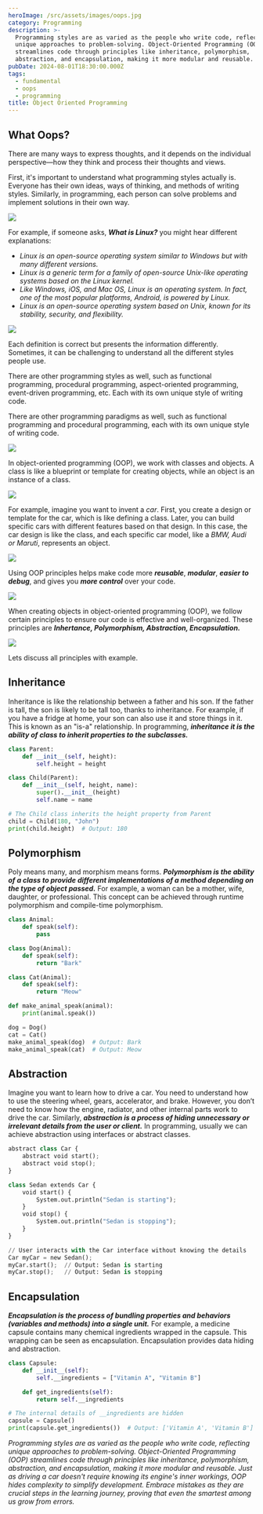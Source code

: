 ```yaml
---
heroImage: /src/assets/images/oops.jpg
category: Programming
description: >-
  Programming styles are as varied as the people who write code, reflecting
  unique approaches to problem-solving. Object-Oriented Programming (OOP)
  streamlines code through principles like inheritance, polymorphism,
  abstraction, and encapsulation, making it more modular and reusable.
pubDate: 2024-08-01T18:30:00.000Z
tags:
  - fundamental
  - oops
  - programming
title: Object Oriented Programming
---
```


## What Oops?

There are many ways to express thoughts, and it depends on the individual perspective—how they think and process their thoughts and views.

First, it's important to understand what programming styles actually is. Everyone has their own ideas, ways of thinking, and methods of writing styles. Similarly, in programming, each person can solve problems and implement solutions in their own way.

![](../../assets/images/write-differently.gif)

For example, if someone asks, **_What is Linux?_** you might hear different explanations:

- _Linux is an open-source operating system similar to Windows but with many different versions._
- _Linux is a generic term for a family of open-source Unix-like operating systems based on the Linux kernel._
- _Like Windows, iOS, and Mac OS, Linux is an operating system. In fact, one of the most popular platforms, Android, is powered by Linux._
- _Linux is an open-source operating system based on Unix, known for its stability, security, and flexibility._

![](../../assets/images/samesamedifferent.gif)

Each definition is correct but presents the information differently. Sometimes, it can be challenging to understand all the different styles people use.

There are other programming styles as well, such as functional programming, procedural programming, aspect-oriented programming, event-driven programming, etc. Each with its own unique style of writing code.

There are other programming paradigms as well, such as functional programming and procedural programming, each with its own unique style of writing code.

![](../../assets/images/class-&-obj.png)

In object-oriented programming (OOP), we work with classes and objects. A class is like a blueprint or template for creating objects, while an object is an instance of a class.

![](../../assets/images/class-and-object-eg.jpg)

For example, imagine you want to invent a _car_. First, you create a design or template for the car, which is like defining a class. Later, you can build specific cars with different features based on that design. In this case, the car design is like the class, and each specific car model, like a _BMW, Audi or Maruti_, represents an object.

![](../../assets/images/class-vs-objects.png)

Using OOP principles helps make code more **_reusable_**, **_modular_**, **_easier to debug_**, and gives you **_more control_** over your code.

![](../../assets/images/oops-meme.gif)

When creating objects in object-oriented programming (OOP), we follow certain principles to ensure our code is effective and well-organized. These principles are **_Inhertance, Polymorphism, Abstraction, Encapsulation._**

![](../../assets/images/oop-piller.png)

Lets discuss all principles with example.

## Inheritance

Inheritance is like the relationship between a father and his son. If the father is tall, the son is likely to be tall too, thanks to inheritance. For example, if you have a fridge at home, your son can also use it and store things in it. This is known as an "is-a" relationship. In programming, **_inheritance it is the ability of class to inherit properties to the subclasses._**

```python
class Parent:
    def __init__(self, height):
        self.height = height

class Child(Parent):
    def __init__(self, height, name):
        super().__init__(height)
        self.name = name

# The Child class inherits the height property from Parent
child = Child(180, "John")
print(child.height)  # Output: 180
```

## Polymorphism

Poly means many, and morphism means forms. **_Polymorphism is the ability of a class to provide different implementations of a method depending on the type of object passed._** For example, a woman can be a mother, wife, daughter, or professional. This concept can be achieved through runtime polymorphism and compile-time polymorphism.

```python
class Animal:
    def speak(self):
        pass

class Dog(Animal):
    def speak(self):
        return "Bark"

class Cat(Animal):
    def speak(self):
        return "Meow"

def make_animal_speak(animal):
    print(animal.speak())

dog = Dog()
cat = Cat()
make_animal_speak(dog)  # Output: Bark
make_animal_speak(cat)  # Output: Meow

```

## Abstraction

Imagine you want to learn how to drive a car. You need to understand how to use the steering wheel, gears, accelerator, and brake. However, you don’t need to know how the engine, radiator, and other internal parts work to drive the car. Similarly, **_abstraction is a process of hiding unnecessary or irrelevant details from the user or client._** In programming, usually we can achieve abstraction using interfaces or abstract classes.

```python
abstract class Car {
    abstract void start();
    abstract void stop();
}

class Sedan extends Car {
    void start() {
        System.out.println("Sedan is starting");
    }
    void stop() {
        System.out.println("Sedan is stopping");
    }
}

// User interacts with the Car interface without knowing the details
Car myCar = new Sedan();
myCar.start();  // Output: Sedan is starting
myCar.stop();   // Output: Sedan is stopping

```

## Encapsulation

**_Encapsulation is the process of bundling properties and behaviors (variables and methods) into a single unit._** For example, a medicine capsule contains many chemical ingredients wrapped in the capsule. This wrapping can be seen as encapsulation. Encapsulation provides data hiding and abstraction.

```python
class Capsule:
    def __init__(self):
        self.__ingredients = ["Vitamin A", "Vitamin B"]

    def get_ingredients(self):
        return self.__ingredients

# The internal details of __ingredients are hidden
capsule = Capsule()
print(capsule.get_ingredients())  # Output: ['Vitamin A', 'Vitamin B']
```

_Programming styles are as varied as the people who write code, reflecting unique approaches to problem-solving. Object-Oriented Programming (OOP) streamlines code through principles like inheritance, polymorphism, abstraction, and encapsulation, making it more modular and reusable. Just as driving a car doesn't require knowing its engine's inner workings, OOP hides complexity to simplify development. Embrace mistakes as they are crucial steps in the learning journey, proving that even the smartest among us grow from errors._
